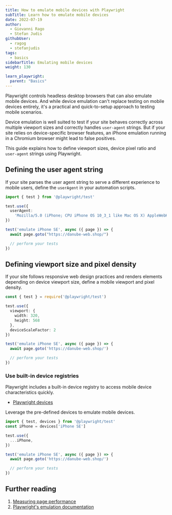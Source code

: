 ```yaml
---
title: How to emulate mobile devices with Playwright
subTitle: Learn how to emulate mobile devices
date: 2022-07-19
author:
  - Giovanni Rago
  - Stefan Judis
githubUser:
  - ragog
  - stefanjudis
tags:
  - basics
sidebarTitle: Emulating mobile devices
weight: 130

learn_playwright:
  parent: "Basics"
---
```



<PlaywrightCheckSuiteTryOut />

Playwright controls headless desktop browsers that can also emulate mobile devices. And while device emulation can't replace testing on mobile devices entirely, it's a practical and quick-to-setup approach to testing mobile scenarios.

Device emulation is well suited to test if your site behaves correctly across multiple viewport sizes and correctly handles `user-agent` strings. But if your site relies on device-specific browser features, an iPhone emulation running in a Chromium browser might lead to false positives.

This guide explains how to define viewport sizes, device pixel ratio and  `user-agent` strings using Playwright.

## Defining the user agent string

If your site parses the user agent string to serve a different experience to mobile users, define the `userAgent` in your automation scripts.

```ts emulate-mobile.spec.ts
import { test } from '@playwright/test'

test.use({
  userAgent:
    'Mozilla/5.0 (iPhone; CPU iPhone OS 10_3_1 like Mac OS X) AppleWebKit/603.1.30 (KHTML, like Gecko) Version/16.0 Mobile/14E304 Safari/602.1',
})

test('emulate iPhone SE', async ({ page }) => {
  await page.goto("https://danube-web.shop/")

  // perform your tests
})
```

## Defining viewport size and pixel density

If your site follows responsive web design practices and renders elements depending on device viewport size, define a mobile viewport and pixel density.

```ts emulate-mobile-viewport.spec.ts
const { test } = require('@playwright/test')

test.use({
  viewport: {
    width: 320,
    height: 568
  },
  deviceScaleFactor: 2
})

test('emulate iPhone SE', async ({ page }) => {
  await page.goto('https://danube-web.shop/')

  // perform your tests
})
```

### Use built-in device registries

Playwright includes a built-in device registry to access mobile device characteristics quickly.

- [Playwright devices](https://playwright.dev/docs/emulation#devices)

Leverage the pre-defined devices to emulate mobile devices.

```ts emulate-mobile-builtin.spec.ts
import { test, devices } from '@playwright/test'
const iPhone = devices['iPhone SE']

test.use({
  ...iPhone,
})

test('emulate iPhone SE', async ({ page }) => {
  await page.goto('https://danube-web.shop/')

  // perform your tests
})
```

## Further reading

1. [Measuring page performance](/learn/playwright/performance/)
2. [Playwright's emulation documentation](https://playwright.dev/docs/emulation)

